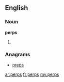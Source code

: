==English==

===Noun===
'''perps'''

# {{plural of|[[perp]]}}

===Anagrams===
* [[preps#English|preps]]

[[ar:perps]]
[[fr:perps]]
[[my:perps]]